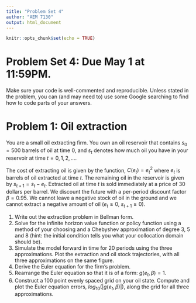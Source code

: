```yaml
---
title: "Problem Set 4"
author: "AEM 7130"
output: html_document
---
```


```r
knitr::opts_chunk$set(echo = TRUE)
```

# Problem Set 4: Due May 1 at 11:59PM.

Make sure your code is well-commented and reproducible. Unless stated in the problem, you can (and may need to) use some Google searching to find how to code parts of your answers.

# Problem 1: Oil extraction

You are a small oil extracting firm. You own an oil reservoir that contains $s_0 = 500$ barrels of oil at time 0, and $s_t$ denotes how much oil you have in your reservoir at time $t = 0,1,2,....$

The cost of extracting oil is given by the function, $C(e_t) = e_t^2$ where $e_t$ is barrels of oil extracted at time $t$. The remaining oil in the reservoir is given by $s_{t+1} = s_t - e_t$. Extracted oil at time $t$ is sold immediately at a price of 30 dollars per barrel. We discount the future with a per-period discount factor $\beta = 0.95$. We cannot leave a negative stock of oil in the ground and we cannot extract a negative amount of oil ($e_t \geq 0$, $s_{t+1} \geq 0$).

1. Write out the extraction problem in Bellman form.
2. Solve for the infinite horizon value function or policy function using a method of your choosing and a Chebyshev approximation of degree 3, 5 and 8 (hint: the initial condition tells you what your collocation domain should be).
3. Simulate the model forward in time for 20 periods using the three approximations. Plot the extraction and oil stock trajectories, with all three approximations on the same figure. 
4. Derive the Euler equation for the firm's problem.
5. Rearrange the Euler equation so that it is of a form: $g(e_t,\beta) = 1$.
6. Construct a 100 point evenly spaced grid on your oil state. Compute and plot the Euler equation errors, $log_{10}(|g(e_t,\beta)|)$, along the grid for all three approximations.